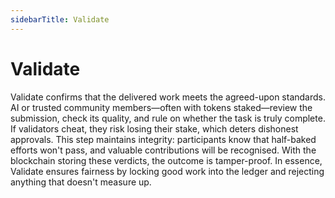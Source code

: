 ```yaml
---
sidebarTitle: Validate
---
```


# Validate

Validate confirms that the delivered work meets the agreed-upon standards. AI or trusted community members—often with tokens staked—review the submission, check its quality, 
and rule on whether the task is truly complete. If validators cheat, they risk losing their stake, which deters dishonest approvals. This step maintains integrity: participants 
know that half-baked efforts won't pass, and valuable contributions will be recognised. With the blockchain storing these verdicts, the outcome is tamper-proof. 
In essence, Validate ensures fairness by locking good work into the ledger and rejecting anything that doesn't measure up.

